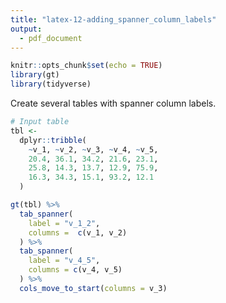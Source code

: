 ```yaml
---
title: "latex-12-adding_spanner_column_labels"
output: 
  - pdf_document
---
```


```r
knitr::opts_chunk$set(echo = TRUE)
library(gt)
library(tidyverse)
```

Create several tables with spanner column labels.

```r
# Input table
tbl <-
  dplyr::tribble(
    ~v_1, ~v_2, ~v_3, ~v_4, ~v_5,
    20.4, 36.1, 34.2, 21.6, 23.1,
    25.8, 14.3, 13.7, 12.9, 75.9,
    16.3, 34.3, 15.1, 93.2, 12.1
  )
```

```r
gt(tbl) %>%
  tab_spanner(
    label = "v_1_2",
    columns =  c(v_1, v_2)
  ) %>%
  tab_spanner(
    label = "v_4_5",
    columns = c(v_4, v_5)
  ) %>%
  cols_move_to_start(columns = v_3)
```

